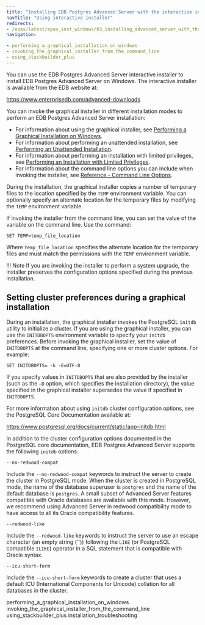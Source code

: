 ```yaml
---
title: "Installing EDB Postgres Advanced Server with the interactive installer"
navTitle: "Using interactive installer"
redirects:
- /epas/latest/epas_inst_windows/03_installing_advanced_server_with_the_interactive_installer/
navigation:

- performing_a_graphical_installation_on_windows
- invoking_the_graphical_installer_from_the_command_line
- using_stackbuilder_plus
---
```


<div id="installing_advanced_server_with_the_interactive_installer" class="registered_link"></div>

You can use the EDB Postgres Advanced Server interactive installer to install EDB Postgres Advanced Server on Windows. The interactive installer is available from the EDB website at:

<https://www.enterprisedb.com/advanced-downloads>

You can invoke the graphical installer in different installation modes to perform an EDB Postgres Advanced Server installation:

-   For information about using the graphical installer, see [Performing a Graphical Installation on Windows](performing_a_graphical_installation_on_windows/#performing_a_graphical_installation_on_windows).
-   For information about performing an unattended installation, see [Performing an Unattended Installation](invoking_the_graphical_installer_from_the_command_line/performing_an_unattended_installation/#performing_an_unattended_installation).
-   For information about performing an installation with limited privileges, see [Performing an Installation with Limited Privileges](invoking_the_graphical_installer_from_the_command_line/performing_an_installation_with_limited_privileges/#performing_an_installation_with_limited_privileges).
-   For information about the command line options you can include when invoking the installer, see [Reference - Command Line Options](invoking_the_graphical_installer_from_the_command_line/reference_command_line_options/#reference_command_line_options).

During the installation, the graphical installer copies a number of temporary files to the location specified by the `TEMP` environment variable. You can optionally specify an alternate location for the temporary files by modifying the `TEMP` environment variable.

If invoking the installer from the command line, you can set the value of the variable on the command line. Use the command:

```text
SET TEMP=temp_file_location
```

Where `temp_file_location` specifies the alternate location for the temporary files and must match the permissions with the `TEMP` environment variable.

!!! Note
    If you are invoking the installer to perform a system upgrade, the installer preserves the configuration options specified during the previous installation.

## Setting cluster preferences during a graphical installation

During an installation, the graphical installer invokes the PostgreSQL `initdb` utility to initialize a cluster. If you are using the graphical installer, you can use the `INITDBOPTS` environment variable to specify your `initdb` preferences. Before invoking the graphical installer, set the value of `INITDBOPTS` at the command line, specifying one or more cluster options. For example:

```text
SET INITDBOPTS= -k -E=UTF-8
```

If you specify values in `INITDBOPTS` that are also provided by the installer (such as the `–D` option, which specifies the installation directory), the value specified in the graphical installer supersedes the value if specified in `INITDBOPTS`.

For more information about using `initdb` cluster configuration options, see the PostgreSQL Core Documentation available at:

<https://www.postgresql.org/docs/current/static/app-initdb.html>

In addition to the cluster configuration options documented in the PostgreSQL core documentation, EDB Postgres Advanced Server supports the following `initdb` options:

`--no-redwood-compat`

Include the `--no-redwood-compat` keywords to instruct the server to create the cluster in PostgreSQL mode. When the cluster is created in PostgreSQL mode, the name of the database superuser is `postgres` and the name of the default database is `postgres`. A small subset of Advanced Server features compatible with Oracle databases are available with this mode. However, we recommend using Advanced Server in redwood compatibility mode to have access to all its Oracle compatibility features.

`--redwood-like`

Include the `--redwood-like` keywords to instruct the server to use an escape character (an empty string ('')) following the `LIKE` (or PostgreSQL compatible `ILIKE`) operator in a SQL statement that is compatible with Oracle syntax.

`--icu-short-form`

Include the `--icu-short-form` keywords to create a cluster that uses a default ICU (International Components for Unicode) collation for all databases in the cluster. 

<div class="toctree" maxdepth="3">

performing_a_graphical_installation_on_windows invoking_the_graphical_installer_from_the_command_line using_stackbuilder_plus installation_troubleshooting

</div>
